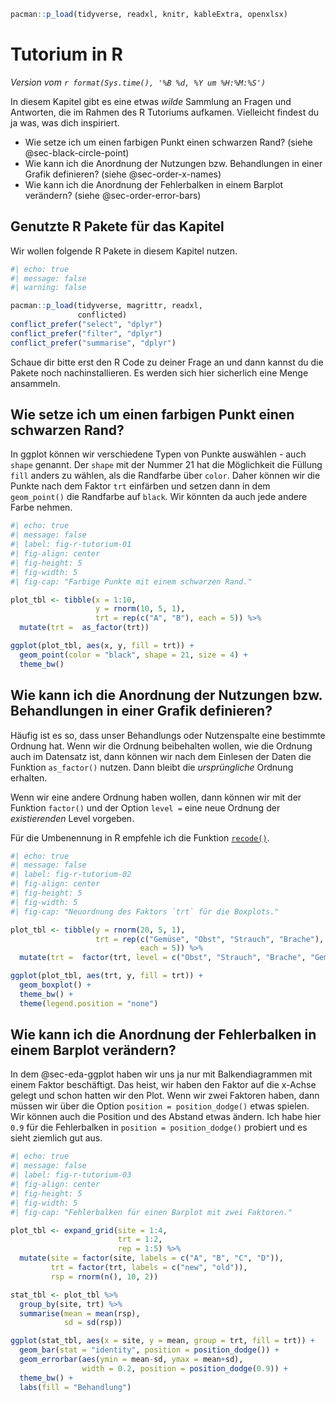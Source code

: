 ```r
pacman::p_load(tidyverse, readxl, knitr, kableExtra, openxlsx)
```

# Tutorium in R

*Version vom `r format(Sys.time(), '%B %d, %Y um %H:%M:%S')`*

In diesem Kapitel gibt es eine etwas *wilde* Sammlung an Fragen und Antworten, die im Rahmen des R Tutoriums aufkamen. Vielleicht findest du ja was, was dich inspiriert.

-   Wie setze ich um einen farbigen Punkt einen schwarzen Rand? (siehe @sec-black-circle-point)
-   Wie kann ich die Anordnung der Nutzungen bzw. Behandlungen in einer Grafik definieren? (siehe @sec-order-x-names)
-   Wie kann ich die Anordnung der Fehlerbalken in einem Barplot verändern? (siehe @sec-order-error-bars)

## Genutzte R Pakete für das Kapitel

Wir wollen folgende R Pakete in diesem Kapitel nutzen.

```r
#| echo: true
#| message: false
#| warning: false

pacman::p_load(tidyverse, magrittr, readxl, 
               conflicted)
conflict_prefer("select", "dplyr")
conflict_prefer("filter", "dplyr")
conflict_prefer("summarise", "dplyr")
```

Schaue dir bitte erst den R Code zu deiner Frage an und dann kannst du die Pakete noch nachinstallieren. Es werden sich hier sicherlich eine Menge ansammeln.

## Wie setze ich um einen farbigen Punkt einen schwarzen Rand? {#sec-black-circle-point}

In ggplot können wir verschiedene Typen von Punkte auswählen - auch `shape` genannt. Der `shape` mit der Nummer 21 hat die Möglichkeit die Füllung `fill` anders zu wählen, als die Randfarbe über `color`. Daher können wir die Punkte nach dem Faktor `trt` einfärben und setzen dann in dem `geom_point()` die Randfarbe auf `black`. Wir könnten da auch jede andere Farbe nehmen.

```r
#| echo: true
#| message: false
#| label: fig-r-tutorium-01
#| fig-align: center
#| fig-height: 5
#| fig-width: 5
#| fig-cap: "Farbige Punkte mit einem schwarzen Rand."

plot_tbl <- tibble(x = 1:10,
                   y = rnorm(10, 5, 1),
                   trt = rep(c("A", "B"), each = 5)) %>% 
  mutate(trt =  as_factor(trt))

ggplot(plot_tbl, aes(x, y, fill = trt)) +
  geom_point(color = "black", shape = 21, size = 4) +
  theme_bw() 

```

## Wie kann ich die Anordnung der Nutzungen bzw. Behandlungen in einer Grafik definieren? {#sec-order-x-names}

Häufig ist es so, dass unser Behandlungs oder Nutzenspalte eine bestimmte Ordnung hat. Wenn wir die Ordnung beibehalten wollen, wie die Ordnung auch im Datensatz ist, dann können wir nach dem Einlesen der Daten die Funktion `as_factor()` nutzen. Dann bleibt die *ursprüngliche* Ordnung erhalten.

Wenn wir eine andere Ordnung haben wollen, dann können wir mit der Funktion `factor()` und der Option `level =` eine neue Ordnung der *existierenden* Level vorgeben.

Für die Umbenennung in R empfehle ich die Funktion [`recode()`](https://dplyr.tidyverse.org/reference/recode.html).

```r
#| echo: true
#| message: false
#| label: fig-r-tutorium-02
#| fig-align: center
#| fig-height: 5
#| fig-width: 5
#| fig-cap: "Neuordnung des Faktors `trt` für die Boxplots."

plot_tbl <- tibble(y = rnorm(20, 5, 1),
                   trt = rep(c("Gemüse", "Obst", "Strauch", "Brache"), 
                             each = 5)) %>% 
  mutate(trt =  factor(trt, level = c("Obst", "Strauch", "Brache", "Gemüse")))

ggplot(plot_tbl, aes(trt, y, fill = trt)) +
  geom_boxplot() +
  theme_bw() +
  theme(legend.position = "none")

```

## Wie kann ich die Anordnung der Fehlerbalken in einem Barplot verändern? {#sec-order-error-bars}

In dem @sec-eda-ggplot haben wir uns ja nur mit Balkendiagrammen mit einem Faktor beschäftigt. Das heist, wir haben den Faktor auf die x-Achse gelegt und schon hatten wir den Plot. Wenn wir zwei Faktoren haben, dann müssen wir über die Option `position = position_dodge()` etwas spielen. Wir können auch die Position und des Abstand etwas ändern. Ich habe hier `0.9` für die Fehlerbalken in `position = position_dodge()` probiert und es sieht ziemlich gut aus.

```r
#| echo: true
#| message: false
#| label: fig-r-tutorium-03
#| fig-align: center
#| fig-height: 5
#| fig-width: 5
#| fig-cap: "Fehlerbalken für einen Barplot mit zwei Faktoren."

plot_tbl <- expand_grid(site = 1:4, 
                        trt = 1:2, 
                        rep = 1:5) %>% 
  mutate(site = factor(site, labels = c("A", "B", "C", "D")),
         trt = factor(trt, labels = c("new", "old")),
         rsp = rnorm(n(), 10, 2))

stat_tbl <- plot_tbl %>% 
  group_by(site, trt) %>% 
  summarise(mean = mean(rsp),
            sd = sd(rsp))

ggplot(stat_tbl, aes(x = site, y = mean, group = trt, fill = trt)) + 
  geom_bar(stat = "identity", position = position_dodge()) +
  geom_errorbar(aes(ymin = mean-sd, ymax = mean+sd),
                width = 0.2, position = position_dodge(0.9)) +
  theme_bw() +
  labs(fill = "Behandlung")


```

